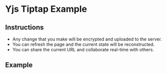 # Yjs Tiptap Example

## Instructions

- Any change that you make will be encrypted and uploaded to the
  server.
- You can refresh the page and the current state will be
  reconstructed.
- You can share the current URL and collaborate real-time with others.

## Example


<SimpleExampleWrapper component={YjsTiptapExample} />
